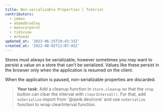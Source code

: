 ```yaml
---
title: Non-serializable Properties | Tutorial
contributors:
  - jmmon
  - adamdbradley
  - manucorporat
  - tidiview
  - mrhoodz
updated_at: '2023-06-25T19:43:33Z'
created_at: '2022-08-02T12:07:45Z'
---
```


Stores must always be serializable, however sometimes you may want to persist a value on a store that can't be serialized. Values like these persist in the browser only when the application is resumed on the client.

When the application is paused, non-serializable properties are discarded.

> **Your task**: Add a cleanup function in `store.cleanup` so that the `stop` button can clear the interval with `clearInterval()`.
> For that, add `noSerialize` import from '@qwik.dev/core' and use `noSerialize` function to wrap clearInterval function.
